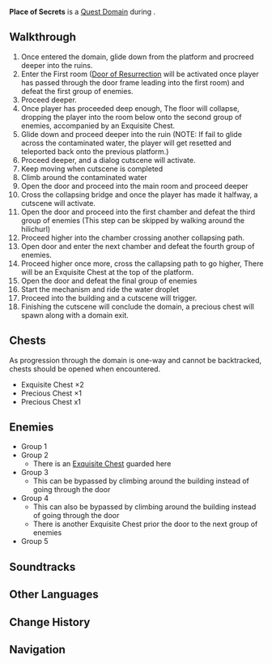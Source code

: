 {{Stub|Domain walkthrough}}
{{Domain Infobox
|image        = Domain Place of Secrets.png
|type         = Quest
|description  = Fatui intelligence indicates that this place may play host to heretofore unknown clues...
|quest        = Meeting Is Also Parting
|quest_type   = Archon
|region       = Fontaine
|area         = Belleau Region
|subarea      = West Slopes of Mont Automnequi
|domain       = 
|recLevel     = 
}}
'''Place of Secrets''' is a [[Quest Domain]] during {{Quest|Meeting Is Also Parting}}. 

==Walkthrough==
# Once entered the domain, glide down from the platform and procreed deeper into the ruins.
# Enter the First room ([[Door of Resurrection]] will be activated once player has passed through the door frame leading into the first room) and defeat the first group of enemies.
# Proceed deeper.
# Once player has proceeded deep enough, The floor will collapse, dropping the player into the room below onto the second group of enemies, accompanied by an Exquisite Chest.
# Glide down and proceed deeper into the ruin (NOTE: If fail to glide across the contaminated water, the player will get resetted and teleported back onto the previous platform.)
# Proceed deeper, and a dialog cutscene will activate.
# Keep moving when cutscene is completed
# Climb around the contaminated water
# Open the door and proceed into the main room and proceed deeper
# Cross the collapsing bridge and once the player has made it halfway, a cutscene will activate.
# Open the door and proceed into the first chamber and defeat the third group of enemies (This step can be skipped by walking around the hilichurl)
# Proceed higher into the chamber crossing another collapsing path.
# Open door and enter the next chamber and defeat the fourth group of enemies.
# Proceed higher once more, cross the callapsing path to go higher, There will be an Exquisite Chest at the top of the platform.
# Open the door and defeat the final group of enemies
# Start the mechanism and ride the water droplet
# Proceed into the building and a cutscene will trigger.
# Finishing the cutscene will conclude the domain, a precious chest will spawn along with a domain exit.

==Chests==
As progression through the domain is one-way and cannot be backtracked, chests should be opened when encountered.
<!--* Common Chest &times;2-->
* Exquisite Chest &times;2
* Precious Chest &times;1
* Precious Chest x1

==Enemies==
* Group 1 {{Enemy List|Hilichurl*2;Electro Hilichurl Shooter;Anemo Hilichurl Rogue}}
* Group 2 {{Enemy List|Hilichurl*2}}
** There is an [[Exquisite Chest]] guarded here
* Group 3 {{Enemy List|Anemo Hilichurl Rogue}}
** This can be bypassed by climbing around the building instead of going through the door
* Group 4 {{Enemy List|Blazing Axe Mitachurl*2;Crackling Axe Mitachurl}}
** This can also be bypassed by climbing around the building instead of going through the door
** There is another Exquisite Chest prior the door to the next group of enemies
* Group 5 {{Enemy List|Anemo Hilichurl Rogue;Hydro Hilichurl Rogue;Ruin Guard}}

==Soundtracks==
{{Soundtracks by Category Table|type=domain}}
<!--
==Video Guides==
{{EVT
|video1   = 
|caption1 = 
}}
-->
==Other Languages==
{{Other Languages
|en      = Place of Secrets
|zhs     = 隐秘之所
|zhs_rm  = 
|zht     = 隱秘之所
|zht_rm  = 
|zh_tl   = 
|ja      = 隠されし場所
|ja_rm   = Kakusareshi Basho
|ja_tl   = 
|ko      = 숨겨진 장소
|ko_rm   = 
|ko_tl   = 
|es      = Lugar secreto
|es_tl   = Secret Place
|fr      = Place des secrets
|fr_tl   = Place of Secrets
|ru      = Скрытая земля
|ru_tl   = 
|th      = สถานที่ลึกลับ
|th_rm   = 
|th_tl   = 
|vi      = Nơi Bí Ẩn
|vi_tl   = 
|de      = Verborgener Ort
|de_tl   = Hidden Place
|id      = Tempat Tersembunyi
|id_tl   = Hidden Place
|pt      = Lugar de Segredos
|pt_tl   = 
|tr      = Sırlar Bölgesi
|tr_tl   = 
|it      = Luogo dei segreti
|it_tl   = Place of Secrets
}}

==Change History==
{{Change History|4.2}}

==Navigation==
{{Domain Navbox|Temporary}}